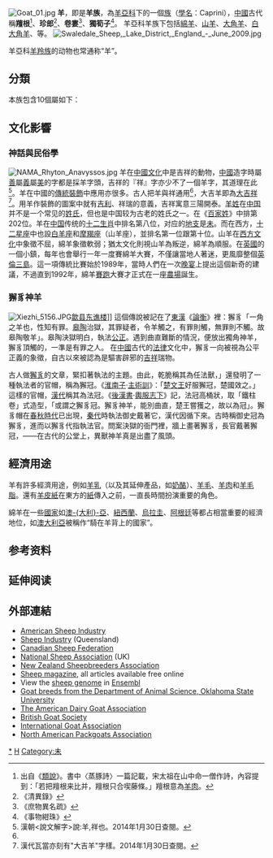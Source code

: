 {{noteTA
|G1=生命科學
}}
{{Automatic Taxobox
| fossil_range = 
| image = Flock of sheep.jpg
| image_width = 270px
| image_caption = [[羅姆尼_(羊品種)|羅姆尼種]]绵羊
| taxon= Caprini
| authority = 
| subdivision_ranks = 属
| subdivision = 见本文。
}}
[[File:Goat_01.jpg|thumb]]
'''羊'''，即是'''羊族'''，為[[羊亞科|羊亞科]]下的一個[[族_(生物)|族]]（[[學名|學名]]：Caprini），[[中國|中國]]古代稱'''羶根'''<ref>出自《[[:wikisource:類說|類說]]》。書中〈蒸豚詩〉一篇記載，宋太祖在山中命一僧作詩，內容提到：「若把羶根来比并，羶根只合喫藤條。」羶根意為[[羊肉|羊肉]]。</ref>、'''珍郎'''<ref>《清異錄》</ref>、'''卷婁'''<ref>《庶物異名疏》</ref>、'''獨筍子'''<ref>《事物紺珠》</ref>。
羊亞科羊族下包括[[綿羊|綿羊]]、[[山羊|山羊]]、[[大角羊|大角羊]]、[[白大角羊|白大角羊]]、等。
[[File:Swaledale_Sheep,_Lake_District,_England_-_June_2009.jpg|thumb]]

羊亞科[[羊羚族|羊羚族]]的动物也常通称“羊”。

==分類==
本族包含10個屬如下：
{{common taxon list|italic=yes
|髯羊|Ammotragus|Blyth, 1840
|阿拉伯塔爾羊屬|Arabitragus|Ropiquet & Hassanin, 2005
|羚牛屬|Budorcas|Hodgson, 1850
|山羊屬|Capra|Linnaeus, 1758
|喜瑪拉雅塔爾羊屬|Hemitragus|(Hodgson, 1841)
|尼爾吉里塔爾羊屬|Nilgiritragus|Ropiquet & Hassanin, 2005
|雪羊屬|Oreamnos|Rafinesque, 1817
|盘羊屬|Ovis|Linnaeus, 1758
|岩羊屬|Pseudois|Hodgson, 1846
|臆羚|Rupicapra|Garsault, 1764
}}

== 文化影響 ==
=== 神話與民俗學 ===
[[File:NAMA_Rhyton_Anavyssos.jpg|thumb]]
羊在[[中國文化|中國文化]]中是吉祥的動物，[[中國|中國]]造字時屬[[善|善]]屬[[義|義]]屬[[美|美]]的字都是採羊字頭，吉祥的『祥』字亦少不了一個羊字，其道理在此<ref name="說文解字">漢朝<說文解字>說:羊,祥也。2014年1月30日查閱。</ref>。羊在中國的[[傳統裝飾|傳統裝飾]]中應用亦很多。古人把羊與祥通用<ref name="說文解字"/>，大吉羊即為[[大吉祥|大吉祥]]<ref>漢代瓦當亦刻有"大吉羊"字樣。2014年1月30日查閱。</ref>。用羊作裝飾的圖案中就有[[吉利|吉利]]、祥瑞的意義，吉祥寓意三陽開泰。[[羊姓|羊姓]]在[[中国|中国]]并不是一个常见的[[姓氏|姓氏]]，但也是中国较为古老的姓氏之一。在《[[百家姓|百家姓]]》中排第202位。羊在[[中国|中国]]传统的[[十二生肖|十二生肖]]中排名第八位，对应的[[地支|地支]]是[[未|未]]。而在西方，[[黄道星座|十二星座]]中也設[[白羊座|白羊座]]和[[摩羯座|摩羯座]]（山羊座），並排名第一位跟第十位。山羊在[[西方文化|西方文化]]中象徵不屈，綿羊象徵軟弱；猶太文化則視山羊為叛逆，綿羊為順服。在[[英國|英國]]的一個小鎮，每年也會舉行一年一度賽綿羊大賽，不僅讓當地人著迷，更風靡整個[[英倫三島|英倫三島]]。這一項傳統比賽始於1989年，當時人們在一次[[宴會|晚宴]]上提出這個新奇的建議，不過直到1992年，綿羊[[賽跑|賽跑]]大賽才正式在一座[[農場|農場]]誕生。

=== 獬豸神羊 ===
[[File:Xiezhi_5156.JPG|thumb]][[歙县|歙县]][[东谯楼|东谯楼]]]]
{{main|獬豸}}
這個傳說被記在了[[東漢|東漢]]《[[論衡|論衡]]》裡：獬豸「一角之羊也，性知有罪。[[皋陶|皋陶]]治獄，其罪疑者，令羊觸之，有罪則觸，無罪則不觸。故皋陶敬羊」。皋陶決獄明白，執法[[公正|公正]]。遇到曲直難斷的情況，便放出獨角神羊，獬豸頂觸的，一準是有罪之人。
在[[中國|中國]]古代的[[法律|法律]]文化中，獬豸一向被視為公平正義的象徵，自古以來被認為是驅害辟邪的[[吉祥|吉祥]]瑞物。

古人做[[獬豸|獬豸]]的文章，緊扣著執法的主題。由此，乾脆稱其為任法獸，」還發明了一種執法者的官帽，稱為獬冠。《[[淮南子|淮南子]]‧[[主術訓|主術訓]]》：「[[楚文王|楚文王]]好服獬冠，楚國效之。」這樣的官帽，[[漢代|漢代]]稱其為法冠。《[[後漢書|後漢書]]‧[[輿服志下|輿服志下]]》記，法冠高桶狀，取「鐵柱卷」式造型，「或謂之獬豸冠。獬豸神羊，能別曲直，楚王嘗獲之，故以為冠」。獬豸帽在[[春秋時代|春秋時代]]已出現，[[秦代|秦代]]時執法御史戴著它，漢代因循下來。古時稱御史冠為獬豸，進而以獬豸代指執法官。問案決獄的衙門裡，牆上畫著獬豸，長官戴著獬冠，——在古代的公堂上，異獸神羊真是出盡了風頭。

== 經濟用途 ==
羊有許多經濟用途，例如[[羊乳|羊乳]]（以及其延伸產品，如[[山羊奶酪|奶酪]]）、[[羊毛|羊毛]]、[[羊肉|羊肉]]和[[羊毛脂|羊毛脂]]。還有[[羊皮紙|羊皮紙]]在東方的[[紙|紙]]傳入之前，一直長時間扮演重要的角色。

綿羊在一些[[國家|國家]]如[[澳大利亞|澳-{大利}-亞]]、[[紐西蘭|紐西蘭]]、[[烏拉圭|烏拉圭]]、[[阿根廷|阿根廷]]等都占相當重要的經濟地位，如[[澳大利亞|澳大利亞]]被稱作“騎在羊背上的國家”。

== 参考资料 ==
{{reflist|1}}

== 延伸阅读 ==
{{Wikisource further reading}}

== 外部連結 ==
* [http://www.sheepusa.org/ American Sheep Industry]
* [https://web.archive.org/web/20080411131558/http://www.dpi.qld.gov.au/cps/rde/dpi/hs.xsl/27_120_ENA_HTML.htm Sheep Industry] (Queensland)
* [https://web.archive.org/web/20080525101357/http://cansheep.ca/index.htm Canadian Sheep Federation]
* [http://www.nationalsheep.org.uk/index.php National Sheep Association] (UK)
* [http://nzsheep.co.nz/ New Zealand Sheepbreeders Association]
* [http://www.sheepmagazine.com/index.html Sheep magazine], all articles available free online
* View the [http://pre.ensembl.org/Ovis_aries/Info/Index sheep genome]{{dead link|date=2018年4月 |bot=InternetArchiveBot |fix-attempted=yes }} in [[Ensembl|Ensembl]]
* [http://www.ansi.okstate.edu/breeds/goats/ Goat breeds from the Department of Animal Science, Oklahoma State University]
* [http://www.adga.org/ The American Dairy Goat Association]
* [https://web.archive.org/web/20110515043635/http://www.allgoats.com/ British Goat Society]
* [http://www.iga-goatworld.com/ International Goat Association]
* [http://www.napga.org/ North American Packgoats Association]

{{十二生肖}}
{{Taxonbar|from=Q19806047}}

[[Category:羊|*]]
[[Category:生肖|H]]
[[Category:未|Category:未]]